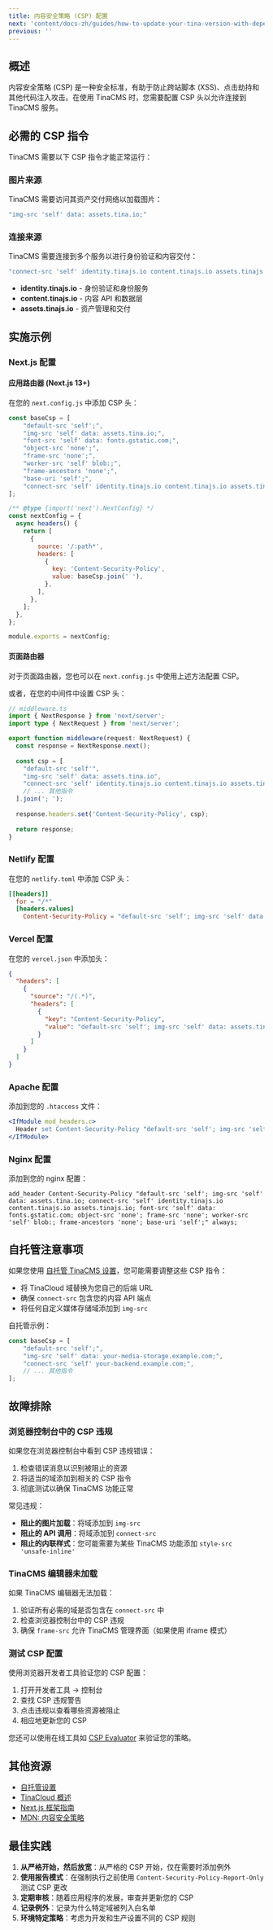 ```yaml
---
title: 内容安全策略 (CSP) 配置
next: 'content/docs-zh/guides/how-to-update-your-tina-version-with-dependabot.mdx'
previous: ''
---
```


## 概述

内容安全策略 (CSP) 是一种安全标准，有助于防止跨站脚本 (XSS)、点击劫持和其他代码注入攻击。在使用 TinaCMS 时，您需要配置 CSP 头以允许连接到 TinaCMS 服务。

## 必需的 CSP 指令

TinaCMS 需要以下 CSP 指令才能正常运行：

### 图片来源

TinaCMS 需要访问其资产交付网络以加载图片：

```javascript
"img-src 'self' data: assets.tina.io;"
```

### 连接来源

TinaCMS 需要连接到多个服务以进行身份验证和内容交付：

```javascript
"connect-src 'self' identity.tinajs.io content.tinajs.io assets.tinajs.io;"
```

* **identity.tinajs.io** - 身份验证和身份服务
* **content.tinajs.io** - 内容 API 和数据层
* **assets.tinajs.io** - 资产管理和交付

## 实施示例

### Next.js 配置

#### 应用路由器 (Next.js 13+)

在您的 `next.config.js` 中添加 CSP 头：

```javascript
const baseCsp = [
    "default-src 'self';",
    "img-src 'self' data: assets.tina.io;",
    "font-src 'self' data: fonts.gstatic.com;",
    "object-src 'none';",
    "frame-src 'none';",
    "worker-src 'self' blob:;",
    "frame-ancestors 'none';",
    "base-uri 'self';",
    "connect-src 'self' identity.tinajs.io content.tinajs.io assets.tinajs.io;"
];

/** @type {import('next').NextConfig} */
const nextConfig = {
  async headers() {
    return [
      {
        source: '/:path*',
        headers: [
          {
            key: 'Content-Security-Policy',
            value: baseCsp.join(' '),
          },
        ],
      },
    ];
  },
};

module.exports = nextConfig;
```

#### 页面路由器

对于页面路由器，您也可以在 `next.config.js` 中使用上述方法配置 CSP。

或者，在您的中间件中设置 CSP 头：

```typescript
// middleware.ts
import { NextResponse } from 'next/server';
import type { NextRequest } from 'next/server';

export function middleware(request: NextRequest) {
  const response = NextResponse.next();
  
  const csp = [
    "default-src 'self'",
    "img-src 'self' data: assets.tina.io",
    "connect-src 'self' identity.tinajs.io content.tinajs.io assets.tinajs.io",
    // ... 其他指令
  ].join('; ');
  
  response.headers.set('Content-Security-Policy', csp);
  
  return response;
}
```

### Netlify 配置

在您的 `netlify.toml` 中添加 CSP 头：

```toml
[[headers]]
  for = "/*"
  [headers.values]
    Content-Security-Policy = "default-src 'self'; img-src 'self' data: assets.tina.io; connect-src 'self' identity.tinajs.io content.tinajs.io assets.tinajs.io; font-src 'self' data: fonts.gstatic.com; object-src 'none'; frame-src 'none'; worker-src 'self' blob:; frame-ancestors 'none'; base-uri 'self';"
```

### Vercel 配置

在您的 `vercel.json` 中添加头：

```json
{
  "headers": [
    {
      "source": "/(.*)",
      "headers": [
        {
          "key": "Content-Security-Policy",
          "value": "default-src 'self'; img-src 'self' data: assets.tina.io; connect-src 'self' identity.tinajs.io content.tinajs.io assets.tinajs.io; font-src 'self' data: fonts.gstatic.com; object-src 'none'; frame-src 'none'; worker-src 'self' blob:; frame-ancestors 'none'; base-uri 'self';"
        }
      ]
    }
  ]
}
```

### Apache 配置

添加到您的 `.htaccess` 文件：

```apache
<IfModule mod_headers.c>
  Header set Content-Security-Policy "default-src 'self'; img-src 'self' data: assets.tina.io; connect-src 'self' identity.tinajs.io content.tinajs.io assets.tinajs.io; font-src 'self' data: fonts.gstatic.com; object-src 'none'; frame-src 'none'; worker-src 'self' blob:; frame-ancestors 'none'; base-uri 'self';"
</IfModule>
```

### Nginx 配置

添加到您的 nginx 配置：

```nginx
add_header Content-Security-Policy "default-src 'self'; img-src 'self' data: assets.tina.io; connect-src 'self' identity.tinajs.io content.tinajs.io assets.tinajs.io; font-src 'self' data: fonts.gstatic.com; object-src 'none'; frame-src 'none'; worker-src 'self' blob:; frame-ancestors 'none'; base-uri 'self';" always;
```

## 自托管注意事项

如果您使用 [自托管 TinaCMS 设置](/docs/self-hosted/overview/)，您可能需要调整这些 CSP 指令：

* 将 TinaCloud 域替换为您自己的后端 URL
* 确保 `connect-src` 包含您的内容 API 端点
* 将任何自定义媒体存储域添加到 `img-src`

自托管示例：

```javascript
const baseCsp = [
    "default-src 'self';",
    "img-src 'self' data: your-media-storage.example.com;",
    "connect-src 'self' your-backend.example.com;",
    // ... 其他指令
];
```

## 故障排除

### 浏览器控制台中的 CSP 违规

如果您在浏览器控制台中看到 CSP 违规错误：

1. 检查错误消息以识别被阻止的资源
2. 将适当的域添加到相关的 CSP 指令
3. 彻底测试以确保 TinaCMS 功能正常

常见违规：

* **阻止的图片加载**：将域添加到 `img-src`
* **阻止的 API 调用**：将域添加到 `connect-src`
* **阻止的内联样式**：您可能需要为某些 TinaCMS 功能添加 `style-src 'unsafe-inline'`

### TinaCMS 编辑器未加载

如果 TinaCMS 编辑器无法加载：

1. 验证所有必需的域是否包含在 `connect-src` 中
2. 检查浏览器控制台中的 CSP 违规
3. 确保 `frame-src` 允许 TinaCMS 管理界面（如果使用 iframe 模式）

### 测试 CSP 配置

使用浏览器开发者工具验证您的 CSP 配置：

1. 打开开发者工具 → 控制台
2. 查找 CSP 违规警告
3. 点击违规以查看哪些资源被阻止
4. 相应地更新您的 CSP

您还可以使用在线工具如 [CSP Evaluator](https://csp-evaluator.withgoogle.com/) 来验证您的策略。

## 其他资源

* [自托管设置](/docs/self-hosted/overview/)
* [TinaCloud 概述](/docs/tinacloud/overview/)
* [Next.js 框架指南](/docs/frameworks/next/overview/)
* [MDN: 内容安全策略](https://developer.mozilla.org/en-US/docs/Web/HTTP/CSP)

## 最佳实践

1. **从严格开始，然后放宽**：从严格的 CSP 开始，仅在需要时添加例外
2. **使用报告模式**：在强制执行之前使用 `Content-Security-Policy-Report-Only` 测试 CSP 更改
3. **定期审核**：随着应用程序的发展，审查并更新您的 CSP
4. **记录例外**：记录为什么特定域被列入白名单
5. **环境特定策略**：考虑为开发和生产设置不同的 CSP 规则